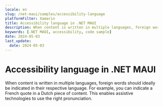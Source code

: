 ```yaml
---
locale: en
slug: /net-maui/samples/accessibility-language
platformFilter: Xamarin
title: Accessibility language in .NET MAUI
description: When content is written in multiple languages, foreign words should ideally be indicated in their respective language.
keywords: [.NET MAUI, accessibility, code sample]
date: 2024-05-03
last_update:
  date: 2024-05-03
---
```


# Accessibility language in .NET MAUI

When content is written in multiple languages, foreign words should ideally be indicated in their respective language. For example, you can indicate a French quote in a Dutch piece of content. This enables assistive technologies to use the right pronunciation.

<CodeSample id="accessibility-language" locale="en" platform="net-maui"/>
